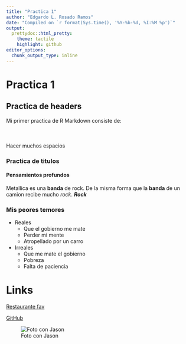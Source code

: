 ```yaml
---
title: "Practica 1"
author: "Edgardo L. Rosado Ramos"
date: "Compiled on `r format(Sys.time(), '%Y-%b-%d, %I:%M %p')`"
output:
  prettydoc::html_pretty:
    theme: tactile
    highlight: github
editor_options: 
  chunk_output_type: inline
---
```

# Practica 1



## Practica de headers

Mi primer practica de R Markdown consiste de:<br><br><br><br>Hacer muchos espacios

### Practica de titulos

#### Pensamientos profundos

Metallica es una **banda** de rock. De la misma forma que la **banda** de un camion recibe mucho *rock*. ***Rock***

### Mis peores temores

-   Reales
    -   Que el gobierno me mate
    -   Perder mi mente
    -   Atropellado por un carro
-   Irreales
    -   Que me mate el gobierno
    -   Pobreza
    -   Falta de paciencia

# Links

[Restaurante fav](https://www.burgerkingpr.com/en/?utm_campaign=dlc_hub_bk_aon_search&utm_source=google&utm_medium=cpc&utm_content=july_brand_responsive_1&gad_source=1&gad_campaignid=17635535737&gbraid=0AAAAAowLq6Zk8PvFsWx9zHKPFjk08jtz8&gclid=Cj0KCQjwh5vFBhCyARIsAHBx2wxx48rpaopf5fqDya8PS7bGDyg7veM4MqAs5I5QhKqmFmMR-bmUumsaAnNMEALw_wcB)

[GitHub](https://github.com/edgar2-1)

![Foto con Jason](/Users/Familia/Desktop/IMG_0452.jpg)
